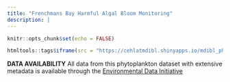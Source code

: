 ```yaml
---
title: "Frenchmans Bay Harmful Algal Bloom Monitoring"
description: |
---
```


```r
knitr::opts_chunk$set(echo = FALSE)
```

```r
htmltools::tags$iframe(src = "https://cehlatmdibl.shinyapps.io/mdibl_phyto_viz/", height = "1000%", width = "100%", `data-external` = "1")
```

**DATA AVAILABILITY**
All data from this phytoplankton dataset with extensive metadata is available through the [Environmental Data Initiative]()

